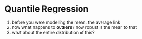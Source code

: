 # Quantile Regression {#quantreg}

1. before you were modelling the mean. the average link
1. now what happens to **outliers**? how robust is the mean to that
1. what about the entire distribution of this?
